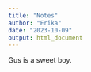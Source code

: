 ```yaml
---
title: "Notes"
author: "Erika"
date: "2023-10-09"
output: html_document
---
```


Gus is a sweet boy.